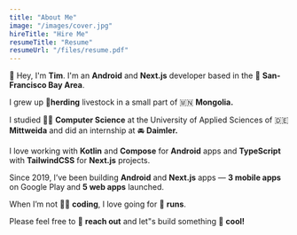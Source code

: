 ```yaml
---
title: "About Me"
image: "/images/cover.jpg"
hireTitle: "Hire Me"
resumeTitle: "Resume"
resumeUrl: "/files/resume.pdf"
---
```


👋 Hey, I'm **Tim**. I'm an **Android** and **Next.js** developer based in the 🌉 **San-Francisco Bay Area**.

I grew up **🏇herding** livestock in a small part of 🇲🇳 **Mongolia.**

I studied 👨‍🎓 **Computer Science** at the University of Applied Sciences of 🇩🇪 **Mittweida** and did an internship at 🚘 **Daimler.**

I love working with **Kotlin** and **Compose** for **Android** apps and **TypeScript** with **TailwindCSS** for **Next.js** projects.

Since 2019, I’ve been building **Android** and **Next.js** apps — **3 mobile apps** on Google Play and **5 web apps** launched.

When I’m not 🧑‍💻 **coding**, I love going for 🏃 **runs**.

Please feel free to 🎉 **reach out** and let"s build something 🚀 **cool!**
